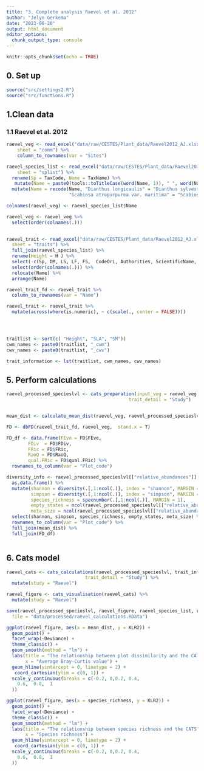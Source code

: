 ```yaml
---
title: "3. Complete analysis Raevel et al. 2012"
author: "Jelyn Gerkema"
date: "2023-06-20"
output: html_document
editor_options: 
  chunk_output_type: console
---
```


```r
knitr::opts_chunk$set(echo = TRUE)

```

## 0. Set up
```r
source("src/settings2.R")
source("src/functions.R")

```

## 1.Clean data


### 1.1 Raevel et al. 2012
```r

raevel_veg <- read_excel("data/raw/CESTES/Plant_data/Raevel2012_AJ.xlsx", 
    sheet = "comm") %>%
    column_to_rownames(var = "Sites") 

raevel_species_list <- read_excel("data/raw/CESTES/Plant_data/Raevel2012_AJ.xlsx", 
    sheet = "splist") %>%
  rename(Sp = TaxCode, Name = TaxName) %>%
   mutate(Name = paste0(tools::toTitleCase(word(Name, 1)), " ", word(Name, 2, -1))) %>%
  mutate(Name = recode(Name, "Dianthus longicaulis" = "Dianthus sylvestris subsp. longicaulis",
                       "Scabiosa atropurpurea var. maritima" = "Scabiosa atropurpurea" ))

colnames(raevel_veg) <- raevel_species_list$Name

raevel_veg <- raevel_veg %>%
  select(order(colnames(.)))

    
raevel_trait <- read_excel("data/raw/CESTES/Plant_data/Raevel2012_AJ.xlsx", 
  sheet = "traits") %>%
  full_join(raevel_species_list) %>% 
  rename(Height = H ) %>%
  select(-c(Sp, DM, LS, LF, FS,  CodeOri, Authorities, ScientificName, Family, Rank)) %>%
  select(order(colnames(.))) %>%
  relocate(Name) %>%
  arrange(Name) 

raevel_trait_fd <- raevel_trait %>%
  column_to_rownames(var = "Name")

raevel_trait <- raevel_trait %>%
  mutate(across(where(is.numeric), ~ c(scale(., center = FALSE)))) 




traitlist <- sort(c( "Height", "SLA", "SM"))
cwm_names <- paste0(traitlist, "_cwm")
cwv_names <- paste0(traitlist, "_cwv")

trait_information <- lst(traitlist, cwm_names, cwv_names)


``` 


## 5. Perform calculations
```r

raevel_processed_specieslvl <- cats_preparation(input_veg = raevel_veg, input_trait = raevel_trait, cutoff_value =  0.8, trait_information = trait_information,
                                             trait_detail = "Study")


mean_dist <- calculate_mean_dist(raevel_veg, raevel_processed_specieslvl)

FD <- dbFD(raevel_trait_fd, raevel_veg,  stand.x = T)

FD_df <- data.frame(FEve = FD$FEve,
        FDiv  = FD$FDiv,
        FRic = FD$FRic,
        RaoQ = FD$RaoQ,
        qual.FRic = FD$qual.FRic) %>%
  rownames_to_column(var = "Plot_code")

diversity_info <- raevel_processed_specieslvl[["relative_abundances"]][["matrix4traits_prop"]] %>% 
  as.data.frame() %>% 
  mutate(shannon = diversity(.[,1:ncol(.)], index = "shannon", MARGIN = 1, base = exp(1)),
         simpson = diversity(.[,1:ncol(.)], index = "simpson", MARGIN = 1, base =exp(1)),
         species_richness = specnumber(.[,1:ncol(.)], MARGIN = 1),
         empty_states = ncol(raevel_processed_specieslvl[["relative_abundances"]][["matrix4traits_prop"]]) - species_richness,
         meta_size = ncol(raevel_processed_specieslvl[["relative_abundances"]][["matrix4traits_prop"]])) %>%
  select(shannon, simpson, species_richness, empty_states, meta_size) %>% # base = exp(1) gives the shannon index a log e base
  rownames_to_column(var = "Plot_code") %>%
  full_join(mean_dist) %>%
  full_join(FD_df)



```



## 6. Cats model
```r

raevel_cats <- cats_calculations(raevel_processed_specieslvl, trait_information,
                             trait_detail = "Study") %>%
  mutate(study = "Raevel")

raevel_figure <- cats_visualisation(raevel_cats) %>%
  mutate(study = "Raevel")

save(raevel_processed_specieslvl, raevel_figure, raevel_species_list, raevel_cats,
  file = "data/processed/raevel_calculations.RData")

ggplot(raevel_figure, aes(x = mean_dist, y = KLR2)) +
  geom_point() +
  facet_wrap(~Deviance) + 
  theme_classic() +
  geom_smooth(method = "lm") + 
  labs(title = "The relationship between plot dissimilarity and the CATS decomposition - Raevel et al., 2012",
       x = "Average Bray-Curtis value") +
  geom_hline(yintercept = 0, linetype = 2) +
   coord_cartesian(ylim = c(0, 1)) +
  scale_y_continuous(breaks = c(-0.2, 0,0.2, 0.4, 
    0.6,  0.8,  1
  )) 

ggplot(raevel_figure, aes(x = species_richness, y = KLR2)) +
  geom_point() +
  facet_wrap(~Deviance) + 
  theme_classic() +
  geom_smooth(method = "lm") + 
  labs(title = "The relationship between species richness and the CATS decomposition - Raevel et al., 2012",
       x = "Species richness") +
  geom_hline(yintercept = 0, linetype = 2) +
   coord_cartesian(ylim = c(0, 1)) +
  scale_y_continuous(breaks = c(-0.2, 0,0.2, 0.4, 
    0.6,  0.8,  1
  )) 


```
